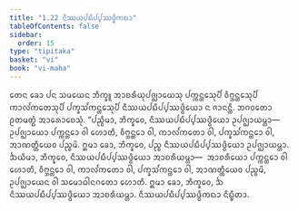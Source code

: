 ```yaml
---
title: "1.22 ᨶᩥᩔᨿᨸᨭᩥᨸ᩠ᨸᩔᨴ᩠ᨵᩥᨠᨳᩣ"
tableOfContents: false
sidebar:
  order: 15
type: "tipitaka"
basket: "vi"
book: "vi-maha"
---
```



<DynamicBreadcrumb />

<Division number="83" book="vi-maha">

<Paragraph number="365" book="vi-maha">
ᨲᩮᨶ ᨡᩮᩣ ᨸᨶ ᩈᨾᨿᩮᨶ ᨽᩥᨠ᩠ᨡᩪ ᩋᩣᨧᩁᩥᨿᩩᨸᨩ᩠ᨫᩣᨿᩮᩈᩩ ᨸᨠ᩠ᨠᨶ᩠ᨲᩮᩈᩩᨸᩥ ᩅᩥᨻ᩠ᨽᨶ᩠ᨲᩮᩈᩩᨸᩥ ᨠᩣᩃᩘᨠᨲᩮᩈᩩᨸᩥ ᨸᨠ᩠ᨡᩈᩘᨠᨶ᩠ᨲᩮᩈᩩᨸᩥ ᨶᩥᩔᨿᨸᨭᩥᨸ᩠ᨸᩔᨴ᩠ᨵᩥᨿᩮᩣ ᨶ ᨩᩣᨶᨶ᩠ᨲᩥ. ᨽᨣᩅᨲᩮᩣ ᩑᨲᨾᨲ᩠ᨳᩴ ᩋᩣᩁᩮᩣᨧᩮᩈᩩᩴ.
</Paragraph>

<Paragraph number="366" book="vi-maha">
“ᨸᨬ᩠ᨧᩥᨾᩣ, ᨽᩥᨠ᩠ᨡᩅᩮ, ᨶᩥᩔᨿᨸᨭᩥᨸ᩠ᨸᩔᨴ᩠ᨵᩥᨿᩮᩣ ᩏᨸᨩ᩠ᨫᩣᨿᨾ᩠ᩉᩣ—  ᩏᨸᨩ᩠ᨫᩣᨿᩮᩣ ᨸᨠ᩠ᨠᨶ᩠ᨲᩮᩣ ᩅᩤ ᩉᩮᩣᨲᩥ, ᩅᩥᨻ᩠ᨽᨶ᩠ᨲᩮᩣ ᩅᩤ, ᨠᩣᩃᩘᨠᨲᩮᩣ ᩅᩤ, ᨸᨠ᩠ᨡᩈᩘᨠᨶ᩠ᨲᩮᩣ ᩅᩤ, ᩋᩣᨱᨲ᩠ᨲᩥᨿᩮᩅ ᨸᨬ᩠ᨧᨾᩦ. ᩍᨾᩣ ᨡᩮᩣ, ᨽᩥᨠ᩠ᨡᩅᩮ, ᨸᨬ᩠ᨧ ᨶᩥᩔᨿᨸᨭᩥᨸ᩠ᨸᩔᨴ᩠ᨵᩥᨿᩮᩣ ᩏᨸᨩ᩠ᨫᩣᨿᨾ᩠ᩉᩣ.
</Paragraph>

<Paragraph number="367" book="vi-maha">
ᨨᨿᩥᨾᩣ, ᨽᩥᨠ᩠ᨡᩅᩮ, ᨶᩥᩔᨿᨸᨭᩥᨸ᩠ᨸᩔᨴ᩠ᨵᩥᨿᩮᩣ ᩋᩣᨧᩁᩥᨿᨾ᩠ᩉᩣ—  ᩋᩣᨧᩁᩥᨿᩮᩣ ᨸᨠ᩠ᨠᨶ᩠ᨲᩮᩣ ᩅᩤ ᩉᩮᩣᨲᩥ, ᩅᩥᨻ᩠ᨽᨶ᩠ᨲᩮᩣ ᩅᩤ, ᨠᩣᩃᩘᨠᨲᩮᩣ ᩅᩤ, ᨸᨠ᩠ᨡᩈᩘᨠᨶ᩠ᨲᩮᩣ ᩅᩤ, ᩋᩣᨱᨲ᩠ᨲᩥᨿᩮᩅ ᨸᨬ᩠ᨧᨾᩦ, ᩏᨸᨩ᩠ᨫᩣᨿᩮᨶ ᩅᩤ ᩈᨾᩮᩣᨵᩤᨶᨣᨲᩮᩣ ᩉᩮᩣᨲᩥ. ᩍᨾᩣ ᨡᩮᩣ, ᨽᩥᨠ᩠ᨡᩅᩮ, ᨨ ᨶᩥᩔᨿᨸᨭᩥᨸ᩠ᨸᩔᨴ᩠ᨵᩥᨿᩮᩣ ᩋᩣᨧᩁᩥᨿᨾ᩠ᩉᩣ.

</Paragraph>
</Division>

<Paragraph number="368" type="center" book="vi-maha">
ᨶᩥᩔᨿᨸᨭᩥᨸ᩠ᨸᩔᨴ᩠ᨵᩥᨠᨳᩣ ᨶᩥᨭ᩠ᨮᩥᨲᩣ.
</Paragraph>